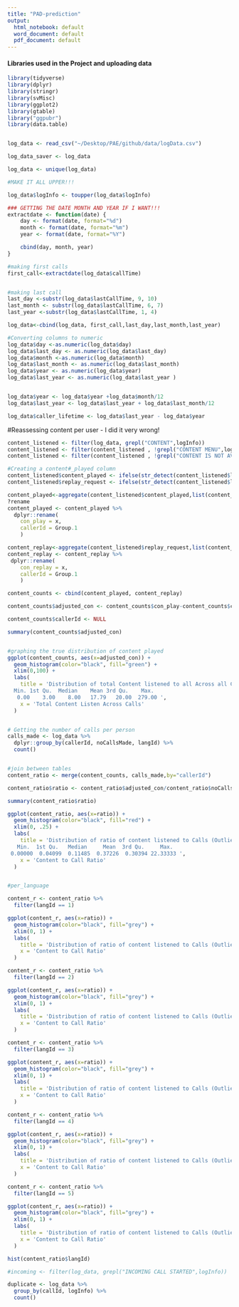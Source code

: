 ```yaml
---
title: "PAD-prediction"
output:
  html_notebook: default
  word_document: default
  pdf_document: default
---
```


#### Libraries used in the Project and uploading data

```r
library(tidyverse)
library(dplyr)
library(stringr)
library(svMisc)
library(ggplot2)
library(gtable)
library("ggpubr")
library(data.table)


log_data <- read_csv("~/Desktop/PAE/github/data/logData.csv")

log_data_saver <- log_data

log_data <- unique(log_data)

#MAKE IT ALL UPPER!!!

log_data$logInfo <- toupper(log_data$logInfo)

### GETTING THE DATE MONTH AND YEAR IF I WANT!!!
extractdate <- function(date) {
    day <- format(date, format="%d")
    month <- format(date, format="%m")
    year <- format(date, format="%Y")

    cbind(day, month, year)
}

#making first calls
first_call<-extractdate(log_data$callTime)


#making last call
last_day <-substr(log_data$lastCallTime, 9, 10)
last_month <- substr(log_data$lastCallTime, 6, 7)
last_year <-substr(log_data$lastCallTime, 1, 4)

log_data<-cbind(log_data, first_call,last_day,last_month,last_year)

#Converting columns to numeric
log_data$day <-as.numeric(log_data$day)
log_data$last_day <- as.numeric(log_data$last_day)
log_data$month <-as.numeric(log_data$month)
log_data$last_month <- as.numeric(log_data$last_month)
log_data$year <- as.numeric(log_data$year)
log_data$last_year <- as.numeric(log_data$last_year )


log_data$year <- log_data$year +log_data$month/12
log_data$last_year <- log_data$last_year + log_data$last_month/12

log_data$caller_lifetime <- log_data$last_year - log_data$year
```

#Reassessing content per user - I did it very wrong!



```r
content_listened <- filter(log_data, grepl("CONTENT",logInfo))
content_listened <- filter(content_listened , !grepl("CONTENT MENU",logInfo))
content_listened <- filter(content_listened , !grepl("CONTENT IS NOT AVAILABLE",logInfo))

#Creating a content#_played column
content_listened$content_played <- ifelse(str_detect(content_listened$logInfo, 'CONTENT PLAYED', negate = FALSE),1,0)
content_listened$replay_request <- ifelse(str_detect(content_listened$logInfo, 'CONTENT REPLAY REQUESTED', negate = FALSE),1,0)

content_played<-aggregate(content_listened$content_played,list(content_listened$callerId), FUN=sum)
?rename
content_played <- content_played %>% 
  dplyr::rename(
    con_play = x,
    callerId = Group.1
    )

content_replay<-aggregate(content_listened$replay_request,list(content_listened$callerId), FUN=sum)
content_replay <- content_replay %>% 
 dplyr::rename(
    con_replay = x,
    callerId = Group.1
    )

content_counts <- cbind(content_played, content_replay)

content_counts$adjusted_con <- content_counts$con_play-content_counts$con_replay

content_counts$callerId <- NULL

summary(content_counts$adjusted_con)


#graphing the true distribution of content played
ggplot(content_counts, aes(x=adjusted_con)) +
  geom_histogram(color="black", fill="green") +
  xlim(0,100) +
  labs(
    title = 'Distribution of total Content listened to all Across all Calls (Outliers Excluded) \n
  Min. 1st Qu.  Median    Mean 3rd Qu.    Max. 
   0.00    3.00    8.00   17.79   20.00  279.00 ',
    x = 'Total Content Listen Across Calls'
  )


# Getting the number of calls per person
calls_made <- log_data %>%
  dplyr::group_by(callerId, noCallsMade, langId) %>%
  count()


#join between tables
content_ratio <- merge(content_counts, calls_made,by="callerId")

content_ratio$ratio <- content_ratio$adjusted_con/content_ratio$noCallsMade

summary(content_ratio$ratio)

ggplot(content_ratio, aes(x=ratio)) +
  geom_histogram(color="black", fill="red") +
  xlim(0, .25) +
  labs(
    title = 'Distribution of ratio of content listened to Calls (Outliers Excluded) \n
   Min.  1st Qu.   Median     Mean  3rd Qu.     Max. 
 0.00000  0.04099  0.11485  0.37226  0.30394 22.33333 ',
    x = 'Content to Call Ratio'
  )


#per_language

content_r <- content_ratio %>%
  filter(langId == 1)

ggplot(content_r, aes(x=ratio)) +
  geom_histogram(color="black", fill="grey") +
  xlim(0, 1) +
  labs(
    title = 'Distribution of ratio of content listened to Calls (Outliers Excluded) lang 1 ',
    x = 'Content to Call Ratio'
  )

content_r <- content_ratio %>%
  filter(langId == 2)

ggplot(content_r, aes(x=ratio)) +
  geom_histogram(color="black", fill="grey") +
  xlim(0, 1) +
  labs(
    title = 'Distribution of ratio of content listened to Calls (Outliers Excluded) lang 2 ',
    x = 'Content to Call Ratio'
  )

content_r <- content_ratio %>%
  filter(langId == 3)

ggplot(content_r, aes(x=ratio)) +
  geom_histogram(color="black", fill="grey") +
  xlim(0, 1) +
  labs(
    title = 'Distribution of ratio of content listened to Calls (Outliers Excluded) lang 3 ',
    x = 'Content to Call Ratio'
  )

content_r <- content_ratio %>%
  filter(langId == 4)

ggplot(content_r, aes(x=ratio)) +
  geom_histogram(color="black", fill="grey") +
  xlim(0, 1) +
  labs(
    title = 'Distribution of ratio of content listened to Calls (Outliers Excluded) lang 4 ',
    x = 'Content to Call Ratio'
  )

content_r <- content_ratio %>%
  filter(langId == 5)

ggplot(content_r, aes(x=ratio)) +
  geom_histogram(color="black", fill="grey") +
  xlim(0, 1) +
  labs(
    title = 'Distribution of ratio of content listened to Calls (Outliers Excluded) lang 5 ',
    x = 'Content to Call Ratio'
  )

hist(content_ratio$langId)
```



```r

#incoming <- filter(log_data, grepl("INCOMING CALL STARTED",logInfo))

duplicate <- log_data %>%
  group_by(callId, logInfo) %>%
  count()

```






